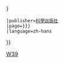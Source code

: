 {{cite book
 |chapter-url={{{chapter-url|}}}
 |chapter={{{chapter|}}}
 |url={{{url|http://www.ecsponline.com/yz/B6F7D6B3AAF5F4DF6AE1186864B1C1828000.pdf}}}
 |title=《中国动物志》
 |volume=无脊椎动物 第39卷 蛛形纲 蜘蛛目 平腹蛛科
 |editor1=[[宋大祥]]
 |editor2=[[朱明生]]
 |editor3=[[张锋]]
 |isbn=703013267X
 |date=2004-08
 |access-date={{{access-date|{{{accessdate|2020-12-24 }}}}}}
 |publisher=[[科學出版社]]
 |page={{{page|{{{pages|536 pp.}}}}}}
 |language=zh-hans
}}
<noinclude>

[[Category:中国动物志|W39]]
</noinclude>